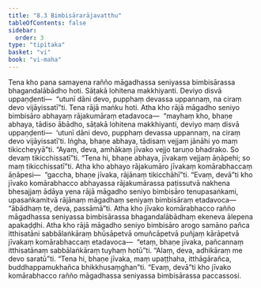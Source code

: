 ```yaml
---
title: "8.3 Bimbisārarājavatthu"
tableOfContents: false
sidebar:
  order: 3
type: "tipitaka"
basket: "vi"
book: "vi-maha"
---
```



<DynamicBreadcrumb />

<Division number="331" book="vi-maha" e="ch" v="3" p="382">

<Paragraph number="1568" book="vi-maha">
Tena kho pana samayena rañño māgadhassa seniyassa bimbisārassa bhagandalābādho hoti. Sāṭakā lohitena makkhiyanti. Deviyo disvā uppaṇḍenti—  “utunī dāni devo, pupphaṃ devassa uppannaṃ, na ciraṃ devo vijāyissatī”ti. Tena rājā maṅku hoti. Atha kho rājā māgadho seniyo bimbisāro abhayaṃ rājakumāraṃ etadavoca—  “mayhaṃ kho, bhaṇe abhaya, tādiso ābādho, sāṭakā lohitena makkhiyanti, deviyo maṃ disvā uppaṇḍenti—  ‘utunī dāni devo, pupphaṃ devassa uppannaṃ, na ciraṃ devo vijāyissatī’ti. Iṅgha, bhaṇe abhaya, tādisaṃ vejjaṃ jānāhi yo maṃ tikiccheyyā”ti. “Ayaṃ, deva, amhākaṃ jīvako vejjo taruṇo bhadrako. So devaṃ tikicchissatī”ti. “Tena hi, bhaṇe abhaya, jīvakaṃ vejjaṃ āṇāpehi; so maṃ tikicchissatī”ti.
</Paragraph>

<Paragraph number="1569" book="vi-maha">
Atha kho abhayo rājakumāro jīvakaṃ komārabhaccaṃ āṇāpesi—  “gaccha, bhaṇe jīvaka, rājānaṃ tikicchāhī”ti. “Evaṃ, devā”ti kho jīvako komārabhacco abhayassa rājakumārassa paṭissutvā nakhena bhesajjaṃ ādāya yena rājā māgadho seniyo bimbisāro tenupasaṅkami, upasaṅkamitvā rājānaṃ māgadhaṃ seniyaṃ bimbisāraṃ etadavoca—  “ābādhaṃ te, deva, passāmā”ti. Atha kho jīvako komārabhacco rañño māgadhassa seniyassa bimbisārassa bhagandalābādhaṃ ekeneva ālepena apakaḍḍhi. Atha kho rājā māgadho seniyo bimbisāro arogo samāno pañca itthisatāni sabbālaṅkāraṃ bhūsāpetvā omuñcāpetvā puñjaṃ kārāpetvā jīvakaṃ komārabhaccaṃ etadavoca—  “etaṃ, bhaṇe jīvaka, pañcannaṃ itthisatānaṃ sabbālaṅkāraṃ tuyhaṃ hotū”ti. “Alaṃ, deva, adhikāraṃ me devo saratū”ti. “Tena hi, bhaṇe jīvaka, maṃ upaṭṭhaha, itthāgārañca, buddhappamukhañca bhikkhusaṃghan”ti. “Evaṃ, devā”ti kho jīvako komārabhacco rañño māgadhassa seniyassa bimbisārassa paccassosi.
</Paragraph>
</Division>